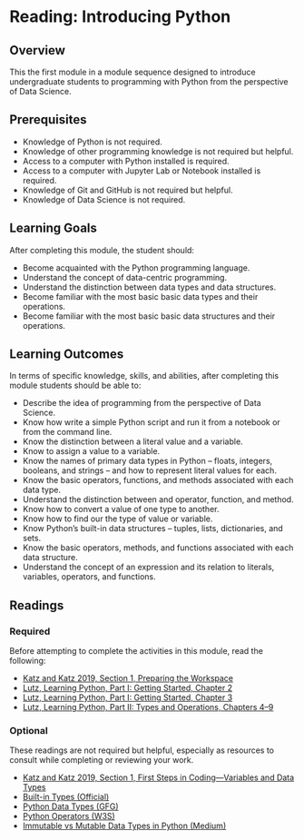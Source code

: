 # Reading: Introducing Python

## Overview

This the first module in a module sequence designed to introduce undergraduate students to programming with Python from the perspective of Data Science.

## Prerequisites

- Knowledge of Python is not required.
- Knowledge of other programming knowledge is not required but helpful.
- Access to a computer with Python installed is required.
- Access to a computer with Jupyter Lab or Notebook installed is required.
- Knowledge of Git and GitHub is not required but helpful.
- Knowledge of Data Science is not required.

## Learning Goals

After completing this module, the student should:

- Become acquainted with the Python programming language.
- Understand the concept of data-centric programming.
- Understand the distinction between data types and data structures.
- Become familiar with the most basic basic data types and their operations.
- Become familiar with the most basic basic data structures and their operations.

## Learning Outcomes

In terms of specific knowledge, skills, and abilities, after completing this module students should be able to:

- Describe the idea of programming from the perspective of Data Science.
- Know how write a simple Python script and run it from a notebook or from the command line.
- Know the distinction between a literal value and a variable.
- Know to assign a value to a variable.
- Know the names of primary data types in Python -- floats, integers, booleans, and strings -- and how to represent literal values for each.
- Know the basic operators, functions, and methods associated with each data type.
- Understand the distinction between and operator, function, and method.
- Know how to convert a value of one type to another.
- Know how to find our the type of value or variable.
- Know Python's built-in data structures -- tuples, lists, dictionaries, and sets.
- Know the basic operators, methods, and functions associated with each data structure.
- Understand the concept of an expression and its relation to literals, variables, operators, and functions.

## Readings

### Required

Before attempting to complete the activities in this module, read the following:

- [Katz and Katz 2019, Section 1, Preparing the Workspace](https://learning.oreilly.com/library/view/learn-python-by/9781789535365/8f352965-cebb-43c0-b2ca-0f6bf944899e.xhtml)
- [Lutz, Learning Python, Part I: Getting Started, Chapter 2](https://learning.oreilly.com/library/view/learning-python-5th/9781449355722/ch02.html)
- [Lutz, Learning Python, Part I: Getting Started, Chapter 3](https://learning.oreilly.com/library/view/learning-python-5th/9781449355722/ch03.html)
- [Lutz, Learning Python, Part II: Types and Operations, Chapters 4--9](https://learning.oreilly.com/library/view/learning-python-5th/9781449355722/part02.html)

### Optional

These readings are not required but helpful, especially as resources to consult while completing or reviewing your work.

- [Katz and Katz 2019, Section 1, First Steps in Coding&mdash;Variables and Data Types](https://learning.oreilly.com/library/view/learn-python-by/9781789535365/5fea535c-b144-4c8b-b20b-0a0ee1c1f157.xhtml)
- [Built-in Types (Official)](https://docs.python.org/3/library/stdtypes.html)
- [Python Data Types (GFG)](https://www.geeksforgeeks.org/python-data-types/)
- [Python Operators (W3S)](https://www.w3schools.com/python/python_operators.asp)
- [Immutable vs Mutable Data Types in Python (Medium)](https://towardsdatascience.com/immutable-vs-mutable-data-types-in-python-e8a9a6fcfbdc)

